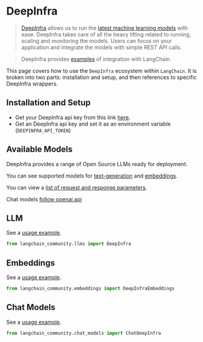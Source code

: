 # DeepInfra

>[DeepInfra](https://deepinfra.com/docs) allows us to run the 
> [latest machine learning models](https://deepinfra.com/models) with ease. 
> DeepInfra takes care of all the heavy lifting related to running, scaling and monitoring 
> the models. Users can focus on your application and integrate the models with simple REST API calls.

>DeepInfra provides [examples](https://deepinfra.com/docs/advanced/langchain) of integration with LangChain.

This page covers how to use the `DeepInfra` ecosystem within `LangChain`.
It is broken into two parts: installation and setup, and then references to specific DeepInfra wrappers.

## Installation and Setup

- Get your DeepInfra api key from this link [here](https://deepinfra.com/).
- Get an DeepInfra api key and set it as an environment variable (`DEEPINFRA_API_TOKEN`)

## Available Models

DeepInfra provides a range of Open Source LLMs ready for deployment.

You can see supported models for
[text-generation](https://deepinfra.com/models?type=text-generation) and
[embeddings](https://deepinfra.com/models?type=embeddings).

You can view a [list of request and response parameters](https://deepinfra.com/meta-llama/Llama-2-70b-chat-hf/api).

Chat models [follow openai api](https://deepinfra.com/meta-llama/Llama-2-70b-chat-hf/api?example=openai-http)


## LLM

See a [usage example](/docs/integrations/llms/deepinfra).

```python
from langchain_community.llms import DeepInfra
```

## Embeddings

See a [usage example](/docs/integrations/text_embedding/deepinfra).

```python
from langchain_community.embeddings import DeepInfraEmbeddings
```

## Chat Models

See a [usage example](/docs/integrations/chat/deepinfra).

```python
from langchain_community.chat_models import ChatDeepInfra
```
